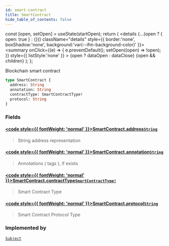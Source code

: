 ```yaml
---
id: smart-contract
title: SmartContract
hide_table_of_contents: false
---
```







  const [open, setOpen] = useState(startOpen);
  return (
    <details {...(open ? { open: true } : {})} className="details" style={{ border:'none', boxShadow:'none', background:'var(--ifm-background-color)' }}>
      <summary
        onClick={(e) => {
          e.preventDefault();
          setOpen((open) => !open);
        }}
        style={{ listStyle:'none' }}
      >
      {open ? dataOpen : dataClose}
      </summary>
      {open && children}
    </details>
  );
};








Blockchain smart contract


```graphql
type SmartContract {
  address: String
  annotation: String
  contractType: SmartContractType!
  protocol: String
}
```




### Fields

#### [<code style={{ fontWeight: 'normal' }}>SmartContract.<b>address</b></code>](#)<Bullet />[`String`](/docs/v1/graphql-reference/scalars/string) <Badge class="badge badge--secondary" text="scalar"/> 
> 
> 
> String address representation
> 

#### [<code style={{ fontWeight: 'normal' }}>SmartContract.<b>annotation</b></code>](#)<Bullet />[`String`](/docs/v1/graphql-reference/scalars/string) <Badge class="badge badge--secondary" text="scalar"/> 
> 
> 
> Annotations ( tags ), if exists
> 

#### [<code style={{ fontWeight: 'normal' }}>SmartContract.<b>contractType</b></code>](#)<Bullet />[`SmartContractType!`](/docs/v1/graphql-reference/enums/smart-contract-type) <Badge class="badge badge--secondary" text="non-null"/> <Badge class="badge badge--secondary" text="enum"/> 
> 
> 
> Smart Contract Type
> 

#### [<code style={{ fontWeight: 'normal' }}>SmartContract.<b>protocol</b></code>](#)<Bullet />[`String`](/docs/v1/graphql-reference/scalars/string) <Badge class="badge badge--secondary" text="scalar"/> 
> 
> 
> Smart Contract Protocol Type
> 



### Implemented by

[`Subject`](/docs/v1/graphql-reference/unions/subject)  <Badge class="secondary" text="union"/>

